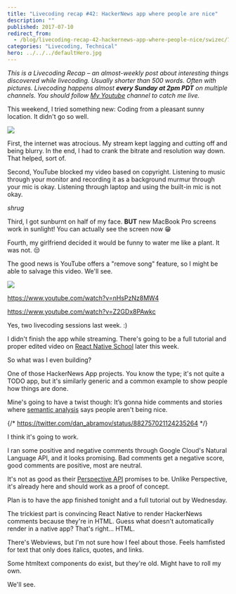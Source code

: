 ```yaml
---
title: "Livecoding recap #42: HackerNews app where people are nice"
description: ""
published: 2017-07-10
redirect_from:
  - /blog/livecoding-recap-42-hackernews-app-where-people-nice/swizec/7701
categories: "Livecoding, Technical"
hero: ../../../defaultHero.jpg
---
```


_This is a Livecoding Recap – an almost-weekly post about interesting things discovered while livecoding. Usually shorter than 500 words. Often with pictures. Livecoding happens almost **every Sunday at 2pm PDT** on multiple channels. You should follow [My Youtube](https://www.youtube.com/TheSwizec) channel to catch me live._

This weekend, I tried something new: Coding from a pleasant sunny location. It didn't go so well.

![](https://swizec.com/wp-content/uploads/2017/07/swiz-face.png)

First, the internet was atrocious. My stream kept lagging and cutting off and being blurry. In the end, I had to crank the bitrate and resolution way down. That helped, sort of.

Second, YouTube blocked my video based on copyright. Listening to music through your monitor and recording it as a background murmur through your mic is okay. Listening through laptop and using the built-in mic is not okay.

_shrug_

Third, I got sunburnt on half of my face. **BUT** new MacBook Pro screens work in sunlight! You can actually see the screen now 😁

Fourth, my girlfriend decided it would be funny to water me like a plant. It was not. 😒

The good news is YouTube offers a "remove song" feature, so I might be able to salvage this video. We'll see.

![](https://swizec.com/wp-content/uploads/2017/07/YT-screenshot.png)

https://www.youtube.com/watch?v=nHsPzNz8MW4

https://www.youtube.com/watch?v=Z2GDx8PAwkc

Yes, two livecoding sessions last week. :)

I didn't finish the app while streaming. There's going to be a full tutorial and proper edited video on [React Native School](http://school.shoutem.com/) later this week.

So what was I even building?

One of those HackerNews App projects. You know the type; it's not quite a TODO app, but it's similarly generic and a common example to show people how things are done.

Mine's going to have a twist though: It’s gonna hide comments and stories where [semantic analysis](https://cloud.google.com/natural-language/) says people aren't being nice.

{/* https://twitter.com/dan_abramov/status/882757021124235264 */}

I think it's going to work.

I ran some positive and negative comments through Google Cloud's Natural Language API, and it looks promising. Bad comments get a negative score, good comments are positive, most are neutral.

It's not as good as their [Perspective API](https://www.perspectiveapi.com/#/) promises to be. Unlike Perspective, it's already here and should work as a proof of concept.

Plan is to have the app finished tonight and a full tutorial out by Wednesday.

The trickiest part is convincing React Native to render HackerNews comments because they're in HTML. Guess what doesn't automatically render in a native app? That's right… HTML.

There's Webviews, but I'm not sure how I feel about those. Feels hamfisted for text that only does italics, quotes, and links.

Some htmltext components do exist, but they're old. Might have to roll my own.

We'll see.
